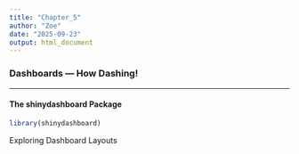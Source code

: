 ```yaml
---
title: "Chapter_5"
author: "Zoe"
date: "2025-09-23"
output: html_document
---
```


### Dashboards — How Dashing!

------------------------------------------------------------------------

#### The shinydashboard Package

```r
library(shinydashboard)
```

Exploring Dashboard Layouts

```r

```
